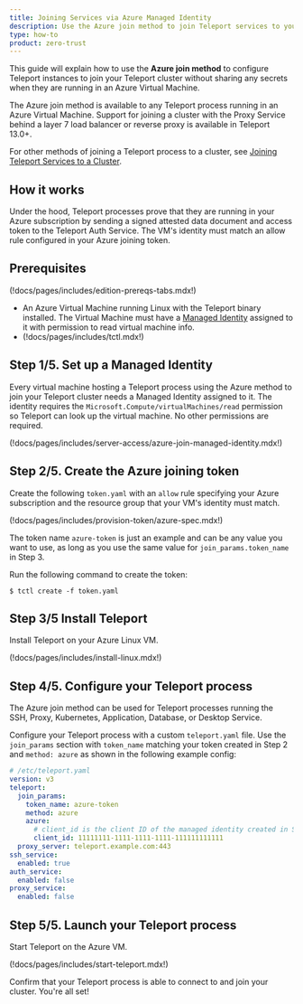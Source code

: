 ```yaml
---
title: Joining Services via Azure Managed Identity
description: Use the Azure join method to join Teleport services to your Teleport cluster on Azure
type: how-to
product: zero-trust
---
```


This guide will explain how to use the **Azure join method** to configure
Teleport instances to join your Teleport cluster without sharing any secrets
when they are running in an Azure Virtual Machine.

The Azure join method is available to any Teleport process running in an
Azure Virtual Machine. Support for joining a cluster with the Proxy Service
behind a layer 7 load balancer or reverse proxy is available in Teleport 13.0+.

For other methods of joining a Teleport process to a cluster, see [Joining
Teleport Services to a Cluster](agents.mdx).

## How it works

Under the hood, Teleport processes prove that they are running in your Azure
subscription by sending a signed attested data document and access token to the
Teleport Auth Service. The VM's identity must match an allow rule configured in
your Azure joining token.

## Prerequisites

(!docs/pages/includes/edition-prereqs-tabs.mdx!)

- An Azure Virtual Machine running Linux with the Teleport binary installed. The
  Virtual Machine must have a [Managed
  Identity](https://learn.microsoft.com/en-us/azure/active-directory/managed-identities-azure-resources/overview)
  assigned to it with permission to read virtual machine info.
- (!docs/pages/includes/tctl.mdx!)

## Step 1/5. Set up a Managed Identity

Every virtual machine hosting a Teleport process using the Azure method to join
your Teleport cluster needs a Managed Identity assigned to it. The identity
requires the `Microsoft.Compute/virtualMachines/read` permission so Teleport can
look up the virtual machine. No other permissions are required.

(!docs/pages/includes/server-access/azure-join-managed-identity.mdx!)

## Step 2/5. Create the Azure joining token

Create the following `token.yaml` with an `allow` rule specifying your Azure
subscription and the resource group that your VM's identity must match.

(!docs/pages/includes/provision-token/azure-spec.mdx!)

The token name `azure-token` is just an example and can be any value you want to
use, as long as you use the same value for `join_params.token_name` in Step 3.

Run the following command to create the token:

```code
$ tctl create -f token.yaml
```

## Step 3/5 Install Teleport

Install Teleport on your Azure Linux VM.

(!docs/pages/includes/install-linux.mdx!)

## Step 4/5. Configure your Teleport process

The Azure join method can be used for Teleport processes running the SSH, Proxy,
Kubernetes, Application, Database, or Desktop Service.

Configure your Teleport process with a custom `teleport.yaml` file. Use the
`join_params` section with `token_name` matching your token created in Step 2
and `method: azure` as shown in the following example config:

```yaml
# /etc/teleport.yaml
version: v3
teleport:
  join_params:
    token_name: azure-token
    method: azure
    azure:
      # client_id is the client ID of the managed identity created in Step 1.
      client_id: 11111111-1111-1111-1111-111111111111
  proxy_server: teleport.example.com:443
ssh_service:
  enabled: true
auth_service:
  enabled: false
proxy_service:
  enabled: false
```

## Step 5/5. Launch your Teleport process

Start Teleport on the Azure VM.

(!docs/pages/includes/start-teleport.mdx!)

Confirm that your Teleport process is able to connect to and join your cluster.
You're all set!
